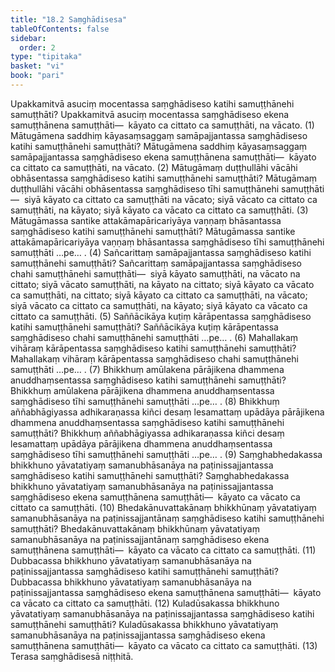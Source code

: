 ```yaml
---
title: "18.2 Saṃghādisesa"
tableOfContents: false
sidebar:
  order: 2
type: "tipitaka"
basket: "vi"
book: "pari"
---
```



<DynamicBreadcrumb />

<Division number="471" book="pari" bookNo="5" page="360">

<Paragraph number="2206" book="pari">
Upakkamitvā asuciṃ mocentassa saṃghādiseso katihi samuṭṭhānehi samuṭṭhāti? Upakkamitvā asuciṃ mocentassa saṃghādiseso ekena samuṭṭhānena samuṭṭhāti—  kāyato ca cittato ca samuṭṭhāti, na vācato. (1)
</Paragraph>

<Paragraph number="2207" book="pari">
Mātugāmena saddhiṃ kāyasaṃsaggaṃ samāpajjantassa saṃghādiseso katihi samuṭṭhānehi samuṭṭhāti? Mātugāmena saddhiṃ kāyasaṃsaggaṃ samāpajjantassa saṃghādiseso ekena samuṭṭhānena samuṭṭhāti—  kāyato ca cittato ca samuṭṭhāti, na vācato. (2)
</Paragraph>

<Paragraph number="2208" book="pari">
Mātugāmaṃ duṭṭhullāhi vācāhi obhāsentassa saṃghādiseso katihi samuṭṭhānehi samuṭṭhāti? Mātugāmaṃ duṭṭhullāhi vācāhi obhāsentassa saṃghādiseso tīhi samuṭṭhānehi samuṭṭhāti—  siyā kāyato ca cittato ca samuṭṭhāti na vācato; siyā vācato ca cittato ca samuṭṭhāti, na kāyato; siyā kāyato ca vācato ca cittato ca samuṭṭhāti. (3)
</Paragraph>

<Paragraph number="2209" book="pari">
Mātugāmassa santike attakāmapāricariyāya vaṇṇaṃ bhāsantassa saṃghādiseso katihi samuṭṭhānehi samuṭṭhāti? Mātugāmassa santike attakāmapāricariyāya vaṇṇaṃ bhāsantassa saṃghādiseso tīhi samuṭṭhānehi samuṭṭhāti …pe… . (4)
</Paragraph>

<Paragraph number="2210" book="pari">
Sañcarittaṃ samāpajjantassa saṃghādiseso katihi samuṭṭhānehi samuṭṭhāti? Sañcarittaṃ samāpajjantassa saṃghādiseso chahi samuṭṭhānehi samuṭṭhāti—  siyā kāyato samuṭṭhāti, na vācato na cittato; siyā vācato samuṭṭhāti, na kāyato na cittato; siyā kāyato ca vācato ca samuṭṭhāti, na cittato; siyā kāyato ca cittato ca samuṭṭhāti, na vācato; siyā vācato ca cittato ca samuṭṭhāti, na kāyato; siyā kāyato ca vācato ca cittato ca samuṭṭhāti. (5)
</Paragraph>

<Paragraph number="2211" book="pari">
Saññācikāya kuṭiṃ kārāpentassa saṃghādiseso katihi samuṭṭhānehi samuṭṭhāti? Saññācikāya kuṭiṃ kārāpentassa saṃghādiseso chahi samuṭṭhānehi samuṭṭhāti …pe… . (6)
</Paragraph>

<Paragraph number="2212" book="pari">
Mahallakaṃ vihāraṃ kārāpentassa saṃghādiseso katihi samuṭṭhānehi samuṭṭhāti? Mahallakaṃ vihāraṃ kārāpentassa saṃghādiseso chahi samuṭṭhānehi samuṭṭhāti …pe… . (7)
</Paragraph>

<Paragraph number="2213" book="pari">
Bhikkhuṃ amūlakena pārājikena dhammena anuddhaṃsentassa saṃghādiseso katihi samuṭṭhānehi samuṭṭhāti? Bhikkhuṃ amūlakena pārājikena dhammena anuddhaṃsentassa saṃghādiseso tīhi samuṭṭhānehi samuṭṭhāti …pe… . (8)
</Paragraph>

<Paragraph number="2214" book="pari">
Bhikkhuṃ aññabhāgiyassa adhikaraṇassa kiñci desaṃ lesamattaṃ upādāya pārājikena dhammena anuddhaṃsentassa saṃghādiseso katihi samuṭṭhānehi samuṭṭhāti? Bhikkhuṃ aññabhāgiyassa adhikaraṇassa kiñci desaṃ lesamattaṃ upādāya pārājikena dhammena anuddhaṃsentassa saṃghādiseso tīhi samuṭṭhānehi samuṭṭhāti …pe… . (9)
</Paragraph>

<Paragraph number="2215" book="pari">
Saṃghabhedakassa bhikkhuno yāvatatiyaṃ samanubhāsanāya na paṭinissajjantassa saṃghādiseso katihi samuṭṭhānehi samuṭṭhāti? Saṃghabhedakassa bhikkhuno yāvatatiyaṃ samanubhāsanāya na paṭinissajjantassa saṃghādiseso ekena samuṭṭhānena samuṭṭhāti—  kāyato ca vācato ca cittato ca samuṭṭhāti. (10)
</Paragraph>

<Paragraph number="2216" book="pari">
Bhedakānuvattakānaṃ bhikkhūnaṃ yāvatatiyaṃ samanubhāsanāya na paṭinissajjantānaṃ saṃghādiseso katihi samuṭṭhānehi samuṭṭhāti? Bhedakānuvattakānaṃ bhikkhūnaṃ yāvatatiyaṃ samanubhāsanāya na paṭinissajjantānaṃ saṃghādiseso ekena samuṭṭhānena samuṭṭhāti—  kāyato ca vācato ca cittato ca samuṭṭhāti. (11)
</Paragraph>

<Paragraph number="2217" book="pari">
Dubbacassa bhikkhuno yāvatatiyaṃ samanubhāsanāya na paṭinissajjantassa saṃghādiseso katihi samuṭṭhānehi samuṭṭhāti? Dubbacassa bhikkhuno yāvatatiyaṃ samanubhāsanāya na paṭinissajjantassa saṃghādiseso ekena samuṭṭhānena samuṭṭhāti—  kāyato ca vācato ca cittato ca samuṭṭhāti. (12)
</Paragraph>

<Paragraph number="2218" book="pari">
Kuladūsakassa bhikkhuno yāvatatiyaṃ samanubhāsanāya na paṭinissajjantassa saṃghādiseso katihi samuṭṭhānehi samuṭṭhāti? Kuladūsakassa bhikkhuno yāvatatiyaṃ samanubhāsanāya na paṭinissajjantassa saṃghādiseso ekena samuṭṭhānena samuṭṭhāti—  kāyato ca vācato ca cittato ca samuṭṭhāti. (13)

</Paragraph>
</Division>

<Paragraph number="2219" type="center" book="pari">
Terasa saṃghādisesā niṭṭhitā.
</Paragraph>